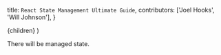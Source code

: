   title: `React State Management Ultimate Guide`,
  contributors: ['Joel Hooks', 'Will Johnson'],
}

  <UltimateGuide frontMatter={meta}>{children}</UltimateGuide>
)

There will be managed state.
